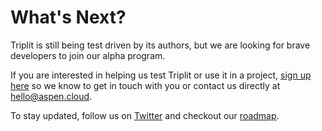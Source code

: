 # What's Next?

Triplit is still being test driven by its authors, but we are looking for brave developers to join our alpha program.

If you are interested in helping us test Triplit or use it in a project, [sign up here](/waitlist) so we know to get in touch with you or contact us directly at hello@aspen.cloud.

To stay updated, follow us on [Twitter](https://twitter.com/triplit_dev) and checkout our [roadmap](https://triplit.dev/roadmap).
